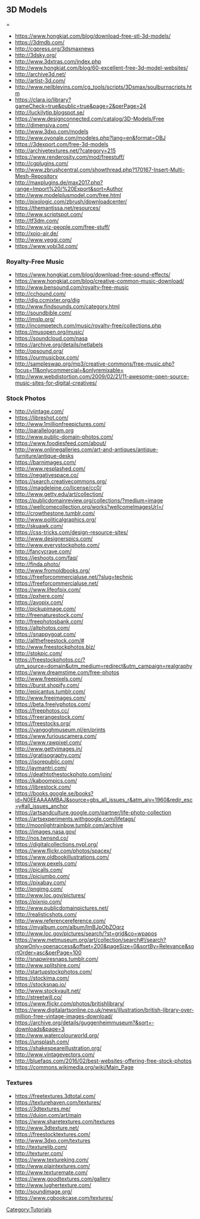 == 3D Models ===
* https://www.hongkiat.com/blog/download-free-stl-3d-models/
* https://3dmdb.com/
* http://cgpress.org/3dsmaxnews
* http://3dsky.org/
* http://www.3dxtras.com/index.php
* http://www.hongkiat.com/blog/60-excellent-free-3d-model-websites/
* http://archive3d.net/
* http://artist-3d.com/
* http://www.neilblevins.com/cg_tools/scripts/3Dsmax/soulburnscripts.htm
* https://clara.io/library?gameCheck=true&public=true&page=2&perPage=24
* http://luckilytip.blogspot.se/
* https://www.designconnected.com/catalog/3D-Models/Free
* http://dimensiva.com/
* http://www.3dxo.com/models
* http://www.oyonale.com/modeles.php?lang=en&format=OBJ
* https://3dexport.com/free-3d-models
* http://archivetextures.net/?category=215
* https://www.renderosity.com/mod/freestuff/
* http://cgplugins.com/
* http://www.zbrushcentral.com/showthread.php?170167-Insert-Multi-Mesh-Repository
* http://maxplugins.de/max2017.php?range=Import%20/%20Export&sort=Author
* http://www.modelplusmodel.com/free.html
* http://pixologic.com/zbrush/downloadcenter/
* https://themantissa.net/resources/
* http://www.scriptspot.com/
* http://tf3dm.com/
* http://www.viz-people.com/free-stuff/
* http://xoio-air.de/
* http://www.yeggi.com/
* https://www.yobi3d.com/


=== Royalty-Free Music ===
* https://www.hongkiat.com/blog/download-free-sound-effects/
* https://www.hongkiat.com/blog/creative-common-music-download/
* http://www.bensound.com/royalty-free-music
* http://cchound.com/
* http://dig.ccmixter.org/dig
* http://www.findsounds.com/category.html
* http://soundbible.com/
* http://imslp.org/
* http://incompetech.com/music/royalty-free/collections.php
* https://musopen.org/music/
* https://soundcloud.com/nasa
* https://archive.org/details/netlabels
* http://opsound.org/
* https://ourmusicbox.com/
* http://sampleswap.org/mp3/creative-commons/free-music.php?focus=11&onlycommercial=&onlyremixable=
* http://www.webdistortion.com/2009/02/21/11-awesome-open-source-music-sites-for-digital-creatives/

=== Stock Photos ===
* http://viintage.com/
* https://libreshot.com/
* http://www.1millionfreepictures.com/
* http://parallelogram.org
* http://www.public-domain-photos.com/
* https://www.foodiesfeed.com/about/
* http://www.onlinegalleries.com/art-and-antiques/antique-furniture/antique-desks
* https://barnimages.com/
* http://www.resplashed.com/
* https://negativespace.co/
* https://search.creativecommons.org/
* https://magdeleine.co/license/cc0/
* http://www.getty.edu/art/collection/
* https://publicdomainreview.org/collections/?medium=image
* https://wellcomecollection.org/works?wellcomeImagesUrl=/
* http://crowthestone.tumblr.com/
* http://www.politicalgraphics.org/
* http://skuawk.com/
* https://css-tricks.com/design-resource-sites/
* http://www.designerspics.com/
* http://www.everystockphoto.com/
* http://fancycrave.com/
* https://jeshoots.com/faq/
* http://finda.photo/
* http://www.fromoldbooks.org/
* https://freeforcommercialuse.net/?slug=technic
* https://freeforcommercialuse.net/
* https://www.lifeofpix.com/
* https://pxhere.com/
* https://avopix.com/
* http://pickupimage.com/
* http://freenaturestock.com/
* http://freephotosbank.com/
* https://altphotos.com/
* https://snappygoat.com/
* http://allthefreestock.com/#
* http://www.freestockphotos.biz/
* http://stokpic.com/
* https://freestockphotos.cc/?utm_source=domain&utm_medium=redirect&utm_campaign=realgraphy
* https://www.dreamstime.com/free-photos
* http://www.freepixels.com/
* https://burst.shopify.com/
* http://epicantus.tumblr.com/
* http://www.freeimages.com/
* https://beta.freelyphotos.com/
* https://freephotos.cc/
* https://freerangestock.com/
* https://freestocks.org/
* https://vangoghmuseum.nl/en/prints
* https://www.furiouscamera.com/
* https://www.rawpixel.com/
* http://www.gettyimages.in/
* https://gratisography.com/
* https://isorepublic.com/
* http://jaymantri.com/
* https://deathtothestockphoto.com/join/
* https://kaboompics.com/
* https://librestock.com/
* https://books.google.se/books?id=N0EEAAAAMBAJ&source=gbs_all_issues_r&atm_aiy=1960&redir_esc=y#all_issues_anchor
* https://artsandculture.google.com/partner/life-photo-collection
* https://artsexperiments.withgoogle.com/lifetags/
* http://moonlightrainbow.tumblr.com/archive
* https://images.nasa.gov/
* http://nos.twnsnd.co/
* https://digitalcollections.nypl.org/
* https://www.flickr.com/photos/spacex/
* https://www.oldbookillustrations.com/
* https://www.pexels.com/
* https://picalls.com/
* https://picjumbo.com/
* https://pixabay.com/
* http://pngimg.com/
* http://www.loc.gov/pictures/
* https://pixnio.com/
* http://www.publicdomainpictures.net/
* http://realisticshots.com/
* http://www.referencereference.com/
* https://myalbum.com/album/lmBJpObZOqrz
* http://www.loc.gov/pictures/search/?st=grid&co=wpapos
* https://www.metmuseum.org/art/collection/search#!/search?showOnly=openaccess&offset=200&pageSize=0&sortBy=Relevance&sortOrder=asc&perPage=100
* http://snapwiresnaps.tumblr.com/
* http://www.splitshire.com/
* http://startupstockphotos.com/
* https://stockima.com/
* https://stocksnap.io/
* http://www.stockvault.net/
* http://streetwill.co/
* https://www.flickr.com/photos/britishlibrary/
* https://www.digitalartsonline.co.uk/news/illustration/british-library-over-million-free-vintage-images-download/
* https://archive.org/details/guggenheimmuseum?&sort=-downloads&page=3
* http://www.watercolourworld.org/
* https://unsplash.com/
* https://shakespeareillustration.org/
* http://www.vintagevectors.com/
* http://bluefaqs.com/2016/02/best-websites-offering-free-stock-photos
* https://commons.wikimedia.org/wiki/Main_Page

=== Textures ===
* https://freetextures.3dtotal.com/
* https://texturehaven.com/textures/
* https://3dtextures.me/
* https://duion.com/art/main
* https://www.sharetextures.com/textures
* http://www.3dtexture.net/
* https://freestocktextures.com/
* http://www.3dxo.com/textures
* http://texturelib.com/
* http://texturer.com/
* https://www.textureking.com/
* http://www.plaintextures.com/
* http://www.texturemate.com/
* https://www.goodtextures.com/gallery
* http://www.lughertexture.com/
* http://soundimage.org/
* https://www.cgbookcase.com/textures/


[[Category:Tutorials]]